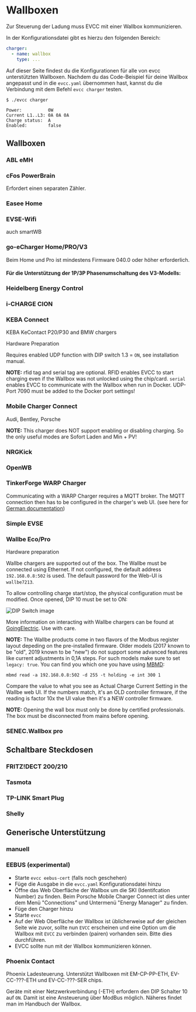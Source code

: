 
# Wallboxen

Zur Steuerung der Ladung muss EVCC mit einer Wallbox kommunizieren.

In der Konfigurationsdatei gibt es hierzu den folgenden Bereich:

```yaml
charger:
  - name: wallbox
    type: ...
```

Auf dieser Seite findest du die Konfigurationen für alle von evcc unterstützten Wallboxen.
Nachdem du das Code-Beispiel für deine Wallbox angepasst und in die `evcc.yaml` übernommen hast, kannst du die Verbindung mit dem Befehl `evcc charger` testen.

```
$ ./evcc charger

Power:          0W
Current L1..L3: 0A 0A 0A
Charge status:  A
Enabled:        false
```

## Wallboxen

### ABL eMH

<Config part="chargers" file="abl" />

<SponsorshipRequired />

### cFos PowerBrain

Erfordert einen separaten Zähler.

<SponsorshipRequired />

### Easee Home

<Config part="chargers" file="easee" />

<SponsorshipRequired />

### EVSE-Wifi

auch smartWB 

<Config part="chargers" file="evsewifi" />

### go-eCharger Home/PRO/V3

Beim Home und Pro ist mindestens Firmware 040.0 oder höher erforderlich.

<Tabs>
  <TabItem value="local" label="Local API" default>
    <Config part="chargers" file="go-e" />
  </TabItem>
  <TabItem value="cloud" label="Cloud API">
    <Config part="chargers" file="go-e-cloud" />
  </TabItem>
</Tabs>

#### Für die Unterstützung der 1P/3P Phasenumschaltung des V3-Modells:

<SponsorshipRequired />

### Heidelberg Energy Control

<Config part="chargers" file="heidelberg" />

### i-CHARGE CION

<Config part="chargers" file="i-charge-cion" />

### KEBA Connect

KEBA KeContact P20/P30 and BMW chargers

Hardware Preparation

Requires enabled UDP function with DIP switch 1.3 = `ON`, see installation manual.

__NOTE:__ rfid tag and serial tag are optional.
RFID enables EVCC to start charging even if the Wallbox was not unlocked using the chip/card.
`serial` enables EVCC to communicate with the Wallbox when run in Docker. UDP-Port 7090 must be added to the Docker port settings!

<Config part="chargers" file="keba" />

### Mobile Charger Connect

Audi, Bentley, Porsche

__NOTE:__ This charger does NOT support enabling or disabling charging. So the only useful modes are Sofort Laden and Min + PV!

<Config part="chargers" file="mcc" />

### NRGKick

<Tabs>
  <TabItem value="connect" label="HTTP" default>
    <Config part="chargers" file="nrgkick-connect" />
  </TabItem>
  <TabItem value="bluetooth" label="Bluetooth">
    <Config part="chargers" file="nrgkick-bluetooth" />
  </TabItem>
</Tabs>

### OpenWB

<Config part="chargers" file="openwb" />

### TinkerForge WARP Charger

Communicating with a WARP Charger requires a MQTT broker. The MQTT connection then has to be configured in the charger's web UI. (see here for [German documentation](https://www.warp-charger.com/api.html#mqtt))

<Config part="chargers" file="warp" />

### Simple EVSE

<Config part="chargers" file="simpleevse" />

### Wallbe Eco/Pro

Hardware preparation

Wallbe chargers are supported out of the box. The Wallbe must be connected using Ethernet. If not configured, the default address `192.168.0.8:502` is used. The default password for the Web-UI is `wallbe7213`.

To allow controlling charge start/stop, the physical configuration must be modified. Once opened, DIP 10 must be set to ON:

  ![DIP Switch image](wallbe_eco_dip10.jpeg)

More information on interacting with Wallbe chargers can be found at [GoingElectric](https://www.goingelectric.de/forum/viewtopic.php?p=1212583). Use with care.

__NOTE:__ The Wallbe products come in two flavors of the Modbus register layout depeding on the pre-installed firmware. Older models (2017 known to be "old", 2019 known to be "new") do not support some advanced features like current adjustments in 0,1A steps. For such models make sure to set `legacy: true`. You can find you which one you have using [MBMD](https://github.com/evcc-io/evcc/wiki/5):

```
mbmd read -a 192.168.0.8:502 -d 255 -t holding -e int 300 1
```

Compare the value to what you see as Actual Charge Current Setting in the Wallbe web UI. If the numbers match, it's an OLD controller firmware, if the reading is factor 10x the UI value then it's a NEW controller firmware.

__NOTE:__ Opening the wall box must only be done by certified professionals. The box must be disconnected from mains before opening.

<Config part="chargers" file="wallbe" />

### SENEC.Wallbox pro

<Config part="chargers" file="abl" />

<SponsorshipRequired />

## Schaltbare Steckdosen

### FRITZ!DECT 200/210

<Config part="chargers" file="fritzdect" />

### Tasmota

<Config part="chargers" file="tasmota" />

### TP-LINK Smart Plug

<Config part="chargers" file="tplink" />

### Shelly

<Config part="chargers" file="shelly" />

## Generische Unterstützung

### manuell

<Config part="chargers" file="custom" />

### EEBUS (experimental)

- Starte `evcc eebus-cert` (falls noch geschehen)
- Füge die Ausgabe in die `evcc.yaml` Konfigurationsdatei hinzu
- Öffne das Web Oberfläche der Wallbox um die SKI (Identifcation Number) zu finden. Beim Porsche Mobile Charger Connect ist dies unter dem Menü "Connections" und Untermenü "Energy Manager" zu finden.
- Füge den Charger hinzu
  <Config part="chargers" file="eebus" />
- Starte `evcc`
- Auf der Web Oberfläche der Wallbox ist üblicherweise auf der gleichen Seite wie zuvor, sollte nun `EVCC` erscheinen und eine Option um die Wallbox mit `EVCC` zu verbinden (pairen) vorhanden sein. Bitte dies durchführen.
- EVCC sollte nun mit der Wallbox kommunizieren können.

### Phoenix Contact

Phoenix Ladesteuerung. Unterstützt Wallboxen mit EM-CP-PP-ETH, EV-CC-???-ETH und EV-CC-???-SER chips.

Geräte mit einer Netzwerkverbindung (-ETH) erfordern den DIP Schalter 10 auf `ON`. Damit ist eine Ansteuerung über ModBus möglich. Näheres findet man im Handbuch der Wallbox.

<Tabs>
  <TabItem value="em-eth" label="EM-ETH (Modbus TCP)" default>
    <Config part="chargers" file="phoenix-em-eth" />
  </TabItem>
  <TabItem value="ev-eth" label="EV-ETH (Modbus TCP)">
    <Config part="chargers" file="phoenix-ev-eth" />
  </TabItem>
  <TabItem value="em-ser" label="EV-SER (Modbus RTU)">
    <Config part="chargers" file="phoenix-ev-ser" />
  </TabItem>
</Tabs>
